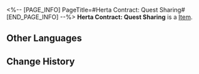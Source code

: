 <%-- [PAGE_INFO]
PageTitle=#Herta Contract: Quest Sharing#
[END_PAGE_INFO] --%>
{{Item Infobox
|id          = 310003
|image       = Item Herta Contract- Quest Sharing.png{{subst:void|<!--$UPLOAD:<<SpriteOutput/ItemFigures/310003.png>-<Item Herta Contract- Quest Sharing.png>-<Item Icons>>-->}}
|type        = 
|invCategory = Valuables
|rarity      = 3
|effect      = 
|description = A mutual aid contract between Herta and the Express. She will help the Express whenever she can, in exchange for treasures found during trailblazing.
}}
'''Herta Contract: Quest Sharing''' is a [[Item]].

==Other Languages==
{{Other Languages
|en   = Herta Contract: Quest Sharing
|zhs  = 黑塔&nbsp;•&nbsp;冒险共享协议
|zht  = 黑塔•冒險共用協議
|ja   = ヘルタ・冒険共有協定
|ko   = 헤르타 • 모험 공유 협의
|es   = Herta - Contrato de colaboración en aventuras
|fr   = Contrat de partage de quête de Herta
|ru   = «Герта»: Контракт на совместные приключения
|th   = Herta - แบ่งปันการผจญภัย
|vi   = Herta - Thoả Thuận Chia Sẻ Phiêu Lưu
|de   = Hertas Vertrag – Abenteuerbeteiligung
|id   = Herta Contract: Quest Sharing
|pt   = Contrato de Herta: Compartilhamento de Missões
}}

==Change History==
{{Change History|1.0}}